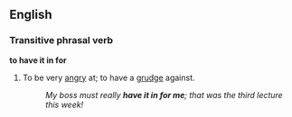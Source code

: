 ==English==
===Transitive phrasal verb===
'''to have it in for'''

#To be very [[angry]] at; to have a [[grudge]] against.
#:''My boss must really '''have it in for me'''; that was the third lecture this week!''